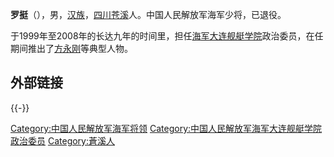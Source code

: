 {{refimprove|time=2010-08-25T09:40:17+00:00}}
{{模板:中国人民解放军将领
| name = 罗挺
| image name = 
| width = 300px
| job = 中国人民解放军海军大连舰艇学院原政委
| job-1= 
| job2 = 
| period = 
| period-1 =
| birthname =
| other_names =
| foreign_names =
| english_names =
| Sex =男
| date of birth = 1952年
| place of birth = 
| date of death = 
| place of death = 
| nationality ={{PRC}}
| residence =
| languages =[[汉语|汉语]]
| height =
| weight =
| party = {{CPC}}
| rank = [[中国人民解放军|中国人民解放军]][[海军少将|海军少将]]
| spouse = 
| relatives = 
| educate =
| past = 
| work =
| award =
| rankrecord= 
}}

'''罗挺'''（{{bd|1952年|||catIdx=L罗}}），男，[[汉族|汉族]]，[[四川|四川]][[苍溪|苍溪]]人。中国人民解放军海军少将，已退役。

于1999年至2008年的长达九年的时间里，担任[[海军大连舰艇学院|海军大连舰艇学院]]政治委员，在任期间推出了[[方永刚|方永刚]]等典型人物。

== 外部链接 ==
{{罗青长家系}}

{{-}}

{{start box}}
{{s-before|[[辛华文|辛华文]]}}
{{s-title|[[中国人民解放军海军大连舰艇学院|中国人民解放军海军大连舰艇学院]]政治委员|1999年至2008年}}
{{s-after|[[康非|康非]]}}
{{end box}}

{{China-mil-bio-stub}}


[[Category:中国人民解放军海军将领|Category:中国人民解放军海军将领]]
[[Category:中国人民解放军海军大连舰艇学院政治委员|Category:中国人民解放军海军大连舰艇学院政治委员]]
[[Category:蒼溪人|Category:蒼溪人]]